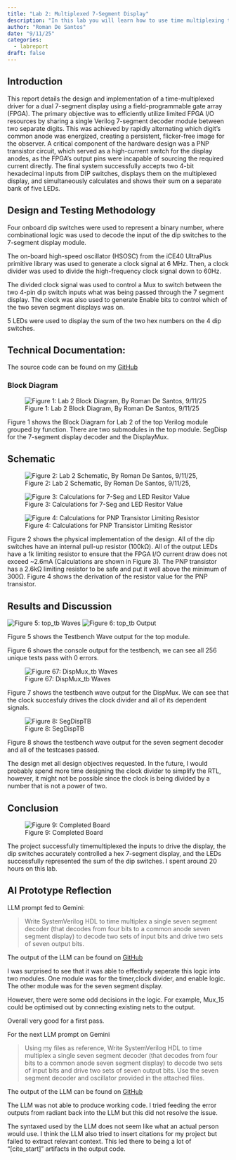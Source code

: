 ```yaml
---
title: "Lab 2: Multiplexed 7-Segment Display"
description: "In this lab you will learn how to use time multiplexing to efficiently use the I/O on your FPGA."
author: "Roman De Santos"
date: "9/11/25"
categories:
  - labreport
draft: false
---
```


## Introduction

This report details the design and implementation of a time-multiplexed driver for a dual 7-segment display using a field-programmable gate array (FPGA). The primary objective was to efficiently utilize limited FPGA I/O resources by sharing a single Verilog 7-segment decoder module between two separate digits. This was achieved by rapidly alternating which digit's common anode was energized, creating a persistent, flicker-free image for the observer. A critical component of the hardware design was a PNP transistor circuit, which served as a high-current switch for the display anodes, as the FPGA's output pins were incapable of sourcing the required current directly. The final system successfully accepts two 4-bit hexadecimal inputs from DIP switches, displays them on the multiplexed display, and simultaneously calculates and shows their sum on a separate bank of five LEDs.

## Design and Testing Methodology

Four onboard dip switches were used to represent a binary number, where combinational logic was used to decode the input of the dip switches to the 7-segment display module.

The on-board high-speed oscillator (HSOSC) from the iCE40 UltraPlus primitive library was used to generate a clock signal at 6 MHz. Then, a clock divider was used to divide the high-frequency clock signal down to 60Hz.

The divided clock signal was used to control a Mux to switch between the two 4-pin dip switch inputs what was being passed through the 7 segment display. The clock was also used to generate Enable bits to control which of the two seven segment displays was on. 

5 LEDs were used to display the sum of the two hex numbers on the 4 dip switches.

## Technical Documentation:

The source code can be found on my [GitHub](https://github.com/roman-de-santos/E155/tree/main/Lab2/fpga/src)

### Block Diagram

![Figure 1: Lab 2 Block Diagram, By Roman De Santos, 9/11/25](images/BlockDiagram.png)

Figure 1 shows the Block Diagram for Lab 2 of the top Verilog module grouped by function.  There are two submodules in the top module. SegDisp for the 7-segment display decoder and the DisplayMux.

## Schematic

![Figure 2: Lab 2 Schematic, By Roman De Santos, 9/11/25, ](images/Schematic.png)

![Figure 3: Calculations for 7-Seg and LED Resitor Value](images/Calculation1.png)

![Figure 4: Calculations for PNP Transistor Limiting Resistor](images/Calculations2.png)

Figure 2 shows the physical implementation of the design. All of the dip switches have an internal pull-up resistor (100kΩ). All of the output LEDs have a 1k limiting resistor to ensure that the FPGA I/O current draw does not exceed ~2.6mA (Calculations are shown in Figure 3). The PNP transistor has a 2.6kΩ limiting resistor to be safe and put it well above the minimum of 300Ω. Figure 4 shows the derivation of the resistor value for the PNP transistor.

## Results and Discussion

![Figure 5: top_tb Waves](images/topTB1.png)
![Figure 6: top_tb Output](images/topTB2.png)

Figure 5 shows the Testbench Wave output for the top module.

Figure 6 shows the console output for the testbench, we can see all 256 unique tests pass with 0 errors.

![Figure 67: DispMux_tb Waves](images/DispMuxTB.png)

Figure 7 shows the testbench wave output for the DispMux. We can see that the clock succesfuly drives the clock divider and all of its dependent signals.

![Figure 8: SegDispTB](images/SegDispTB.png)

Figure 8 shows the testbench wave output for the seven segment decoder and all of the testcases passed.

The design met all design objectives requested. In the future, I would probably spend more time designing the clock divider to simplify the RTL, however, it might not be possible since the clock is being divided by a number that is not a power of two.

## Conclusion

![Figure 9: Completed Board](images/Board.jpg)

The project successfully timemultiplexed the inputs to drive the display, the dip switches accurately controlled a hex 7-segment display, and the LEDs successfully represented the sum of the dip switches. I spent around 20 hours on this lab.


## AI Prototype Reflection

LLM prompt fed to Gemini: 

>Write SystemVerilog HDL to time multiplex a single seven segment decoder (that decodes from four bits to a common anode seven segment display) to decode two sets of input bits and drive two sets of seven output bits.

The output of the LLM can be found on [GitHub]()

I was surprised to see that it was able to effectivly seperate this logic into two modules. One module was for the timer,clock divider, and enable logic. The other module was for the seven segment display.

However, there were some odd decisions in the logic. For example, Mux_15 could be optimised out by connecting existing nets to the output.

Overall very good for a first pass.

For the next LLM prompt on Gemini

>Using my files as reference, Write SystemVerilog HDL to time multiplex a single seven segment decoder (that decodes from four bits to a common anode seven segment display) to decode two sets of input bits and drive two sets of seven output bits. Use the seven segment decoder and oscillator provided in the attached files.

The output of the LLM can be found on [GitHub]()

The LLM was not able to produce working code. I tried feeding the error outputs from radiant back into the LLM but this did not resolve the issue.

The syntaxed used by the LLM does not seem like what an actual person would use. I think the LLM also tried to insert citations for my project but failed to extract relevant context. This led there to being a lot of "[cite_start]" artifacts in the output code.